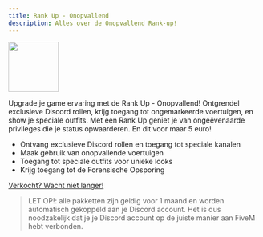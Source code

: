 ```yaml
---
title: Rank Up - Onopvallend
description: Alles over de Onopvallend Rank-up!
---
```

<img src="https://dunb17ur4ymx4.cloudfront.net/packages/images/efbf0f9d17def8a798abaa1085fd5a83abc06728.png" width="100" height="100"></img>

Upgrade je game ervaring met de Rank Up - Onopvallend! Ontgrendel exclusieve Discord rollen, krijg toegang tot ongemarkeerde voertuigen, en show je speciale outfits. Met een Rank Up geniet je van ongeëvenaarde privileges die je status opwaarderen. En dit voor maar 5 euro!

- Ontvang exclusieve Discord rollen en toegang tot speciale kanalen
- Maak gebruik van onopvallende voertuigen
- Toegang tot speciale outfits voor unieke looks
- Krijg toegang tot de Forensische Opsporing

[Verkocht? Wacht niet langer!](https://marketplace.teamsnaily.com/package/5994560)

> LET OP!: alle pakketten zijn geldig voor 1 maand en worden automatisch gekoppeld aan je Discord account. Het is dus noodzakelijk dat je je Discord account op de juiste manier aan FiveM hebt verbonden.